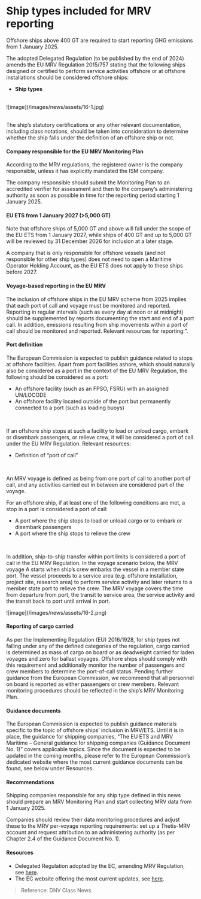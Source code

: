 # Ship types included for MRV reporting

<div data-type='wrapper'>
Offshore ships above 400 GT are required to start reporting GHG emissions from 1 January 2025.

The adopted Delegated Regulation (to be published by the end of 2024) amends the EU MRV Regulation 2015/757 stating that the following ships designed or certified to perform service activities offshore or at offshore installations should be considered offshore ships:

- **Ship types**
<br/>

<div image-type='s'>
![image](/images/news/assets/16-1.jpg)
</div>
<br/>

The ship’s statutory certifications or any other relevant documentation, including class notations, should be taken into consideration to determine whether the ship falls under the definition of an offshore ship or not.

#### **Company responsible for the EU MRV Monitoring Plan**

According to the MRV regulations, the registered owner is the company responsible, unless it has explicitly mandated the ISM company.

The company responsible should submit the Monitoring Plan to an accredited verifier for assessment and then to the company’s administering authority as soon as possible in time for the reporting period starting 1 January 2025.

#### **EU ETS from 1 January 2027 (>5,000 GT)**

Note that offshore ships of 5,000 GT and above will fall under the scope of the EU ETS from 1 January 2027, while ships of 400 GT and up to 5,000 GT will be reviewed by 31 December 2026 for inclusion at a later stage.

A company that is only responsible for offshore vessels (and not responsible for other ship types) does not need to open a Maritime Operator Holding Account, as the EU ETS does not apply to these ships before 2027.

#### **Voyage-based reporting in the EU MRV**

The inclusion of offshore ships in the EU MRV scheme from 2025 implies that each port of call and voyage must be monitored and reported. Reporting in regular intervals (such as every day at noon or at midnight) should be supplemented by reports documenting the start and end of a port call. In addition, emissions resulting from ship movements within a port of call should be monitored and reported. Relevant resources for reporting:”.

#### **Port definition**

The European Commission is expected to publish guidance related to stops at offshore facilities. Apart from port facilities ashore, which should naturally also be considered as a port in the context of the EU MRV Regulation, the following should be considered as a port:
 - An offshore facility (such as an FPSO, FSRU) with an assigned UN/LOCODE
 - An offshore facility located outside of the port but permanently connected to a port (such as loading buoys)
<br/>

If an offshore ship stops at such a facility to load or unload cargo, embark or disembark passengers, or relieve crew, it will be considered a port of call under the EU MRV Regulation. Relevant resources:

- Definition of “port of call”
<br/>

An MRV voyage is defined as being from one port of call to another port of call, and any activities carried out in between are considered part of the voyage.

For an offshore ship, if at least one of the following conditions are met, a stop in a port is considered a port of call:
 - A port where the ship stops to load or unload cargo or to embark or disembark passengers
 - A port where the ship stops to relieve the crew
<br/>

In addition, ship-to-ship transfer within port limits is considered a port of call in the EU MRV Regulation. In the voyage scenario below, the MRV voyage A starts when ship’s crew embarks the vessel in a member state port. The vessel proceeds to a service area (e.g. offshore installation, project site, research area) to perform service activity and later returns to a member state port to relieve the crew. The MRV voyage covers the time from departure from port, the transit to service area, the service activity and the transit back to port until arrival in port.

<div image-type='s'>
![image](/images/news/assets/16-2.png)
</div>

#### **Reporting of cargo carried**

As per the Implementing Regulation (EU) 2016/1928, for ship types not falling under any of the defined categories of the regulation, cargo carried is determined as mass of cargo on board or as deadweight carried for laden voyages and zero for ballast voyages. Offshore ships should comply with this requirement and additionally monitor the number of passengers and crew members to determine the port-of-call status. Pending further guidance from the European Commission, we recommend that all personnel on board is reported as either passengers or crew members. Relevant monitoring procedures should be reflected in the ship’s MRV Monitoring Plan.

#### **Guidance documents**

The European Commission is expected to publish guidance materials specific to the topic of offshore ships’ inclusion in MRV/ETS. Until it is in place, the guidance for shipping companies, “The EU ETS and MRV Maritime – General guidance for shipping companies (Guidance Document No. 1)” covers applicable topics. Since the document is expected to be updated in the coming months, please refer to the European Commission’s dedicated website where the most current guidance documents can be found, see below under Resources.

#### **Recommendations**

Shipping companies responsible for any ship type defined in this news should prepare an MRV Monitoring Plan and start collecting MRV data from 1 January 2025.

Companies should review their data monitoring procedures and adjust these to the MRV per-voyage reporting requirements: set up a Thetis-MRV account and request attribution to an administering authority (as per Chapter 2.4 of the Guidance Document No. 1).

#### **Resources**
 - Delegated Regulation adopted by the EC, amending MRV Regulation, see [here](https://climate.ec.europa.eu/document/download/4e005df8-7aa3-4345-9b06-1465a340bd4f_en?filename=c_2024_7210_en.pdf).
 - The EC website offering the most current updates, see [here](https://climate.ec.europa.eu/eu-action/transport/reducing-emissions-shipping-sector_en#documentation).

> Reference: DNV Class News
</div>
